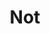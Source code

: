 ---
"title": 'Not'
"description": '`Not` is a rule composer that negates the result of another rule.'
---